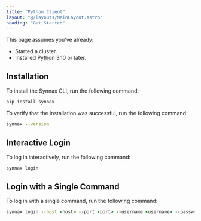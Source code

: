 ```yaml
---
title: "Python Client"
layout: "@/layouts/MainLayout.astro"
heading: "Get Started"
---
```


This page assumes you've already:

-   Started a cluster.
-   Installed Python 3.10 or later.

## Installation

To install the Synnax CLI, run the following command:

```cmd
pip install synnax
```

To verify that the installation was successful, run the following command:

```cmd
synnax --version
```

## Interactive Login

To log in interactively, run the following command:

```cmd
synnax login
```

## Login with a Single Command

To log in with a single command, run the following command:

```cmd
synnax login --host <host> --port <port> --username <username> --password <password> --secure/--insecure
```
